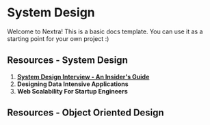 # System Design
 
Welcome to Nextra! This is a basic docs template. You can use it as a starting point for your own project :)

## Resources - System Design
1. [**System Design Interview - An Insider's Guide**](https://bytebytego.com/)
2. **Designing Data Intensive Applications**
3. **Web Scalability For Startup Engineers**

## Resources - Object Oriented Design
